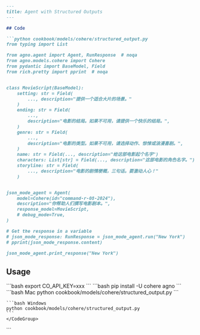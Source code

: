 ```md
---
title: Agent with Structured Outputs
---

## Code

```python cookbook/models/cohere/structured_output.py
from typing import List

from agno.agent import Agent, RunResponse  # noqa
from agno.models.cohere import Cohere
from pydantic import BaseModel, Field
from rich.pretty import pprint  # noqa


class MovieScript(BaseModel):
    setting: str = Field(
        ..., description="提供一个适合大片的场景。"
    )
    ending: str = Field(
        ...,
        description="电影的结局。如果不可用，请提供一个快乐的结局。",
    )
    genre: str = Field(
        ...,
        description="电影的类型。如果不可用，请选择动作、惊悚或浪漫喜剧。",
    )
    name: str = Field(..., description="给这部电影起个名字")
    characters: List[str] = Field(..., description="这部电影的角色名字。")
    storyline: str = Field(
        ..., description="电影的剧情梗概，三句话。要激动人心！"
    )


json_mode_agent = Agent(
    model=Cohere(id="command-r-08-2024"),
    description="你帮助人们撰写电影剧本。",
    response_model=MovieScript,
    # debug_mode=True,
)

# Get the response in a variable
# json_mode_response: RunResponse = json_mode_agent.run("New York")
# pprint(json_mode_response.content)

json_mode_agent.print_response("New York")
```

## Usage

<Steps>
  <Snippet file="create-venv-step.mdx" />

  <Step title="Set your API key">
    ```bash
    export CO_API_KEY=xxx
    ```
  </Step>

  <Step title="Install libraries">
    ```bash
    pip install -U cohere agno
    ```
  </Step>

  <Step title="Run Agent">
    <CodeGroup>
    ```bash Mac
    python cookbook/models/cohere/structured_output.py
    ```

    ```bash Windows
    python cookbook/models/cohere/structured_output.py
    ```
    </CodeGroup>
  </Step>
</Steps>
```